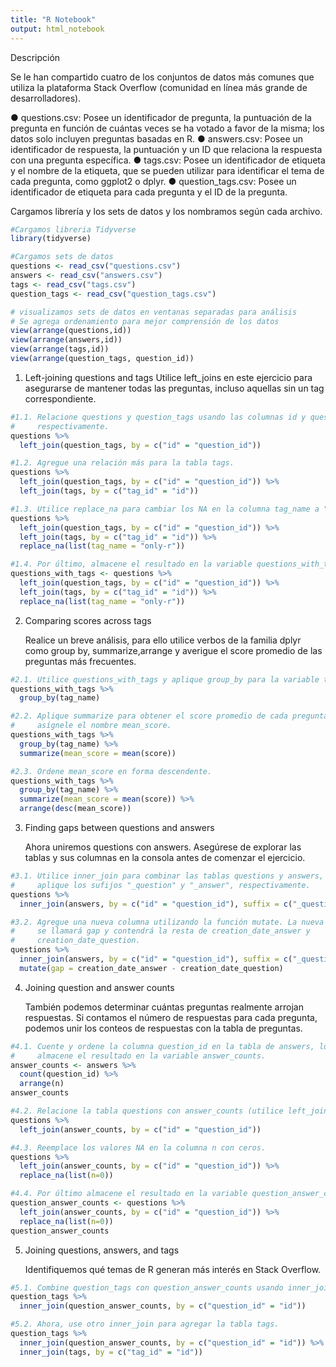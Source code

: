```yaml
---
title: "R Notebook"
output: html_notebook
---
```


Descripción

Se le han compartido cuatro de los conjuntos de datos más comunes que utiliza la
plataforma Stack Overflow (comunidad en línea más grande de desarrolladores).

● questions.csv: Posee un identificador de pregunta, la puntuación de la 
  pregunta en función de cuántas veces se ha votado a favor de la misma; los 
  datos solo incluyen preguntas basadas en R.
● answers.csv: Posee un identificador de respuesta, la puntuación y un ID que 
  relaciona la respuesta con una pregunta específica.
● tags.csv: Posee un identificador de etiqueta y el nombre de la etiqueta, que 
  se pueden utilizar para identificar el tema de cada pregunta, como ggplot2 o 
  dplyr.
● question_tags.csv: Posee un identificador de etiqueta para cada pregunta y el 
  ID de la pregunta.
  
Cargamos librería y los sets de datos y los nombramos según cada archivo.
```r
#Cargamos libreria Tidyverse
library(tidyverse)

#Cargamos sets de datos
questions <- read_csv("questions.csv")
answers <- read_csv("answers.csv")
tags <- read_csv("tags.csv")
question_tags <- read_csv("question_tags.csv")

# visualizamos sets de datos en ventanas separadas para análisis
# Se agrega ordenamiento para mejor comprensión de los datos
view(arrange(questions,id))
view(arrange(answers,id))
view(arrange(tags,id))
view(arrange(question_tags, question_id))
```

1. Left-joining questions and tags
   Utilice left_joins en este ejercicio para asegurarse de mantener todas las 
   preguntas, incluso aquellas sin un tag correspondiente.
   
```r
#1.1. Relacione questions y question_tags usando las columnas id y question_id,
#     respectivamente.
questions %>%
  left_join(question_tags, by = c("id" = "question_id"))
```

```r
#1.2. Agregue una relación más para la tabla tags.
questions %>%
  left_join(question_tags, by = c("id" = "question_id")) %>%
  left_join(tags, by = c("tag_id" = "id"))
```

```r
#1.3. Utilice replace_na para cambiar los NA en la columna tag_name a "only-r".
questions %>%
  left_join(question_tags, by = c("id" = "question_id")) %>%
  left_join(tags, by = c("tag_id" = "id")) %>%
  replace_na(list(tag_name = "only-r"))
```

```r
#1.4. Por último, almacene el resultado en la variable questions_with_tags.
questions_with_tags <- questions %>%
  left_join(question_tags, by = c("id" = "question_id")) %>%
  left_join(tags, by = c("tag_id" = "id")) %>%
  replace_na(list(tag_name = "only-r"))
```

2. Comparing scores across tags

   Realice un breve análisis, para ello utilice verbos de la familia dplyr como 
   group by, summarize,arrange y averigue el score promedio de las preguntas más
   frecuentes.

```r
#2.1. Utilice questions_with_tags y aplique group_by para la variable tag_name.
questions_with_tags %>%
  group_by(tag_name)
```

```r
#2.2. Aplique summarize para obtener el score promedio de cada pregunta y 
#     asígnele el nombre mean_score.
questions_with_tags %>%
  group_by(tag_name) %>%
  summarize(mean_score = mean(score))
```

```r
#2.3. Ordene mean_score en forma descendente.
questions_with_tags %>%
  group_by(tag_name) %>%
  summarize(mean_score = mean(score)) %>%
  arrange(desc(mean_score))
```

3. Finding gaps between questions and answers

   Ahora uniremos questions con answers. Asegúrese de explorar las tablas y sus
   columnas en la consola antes de comenzar el ejercicio.

```r
#3.1. Utilice inner_join para combinar las tablas questions y answers, luego 
#     aplique los sufijos "_question" y "_answer", respectivamente.
questions %>%
  inner_join(answers, by = c("id" = "question_id"), suffix = c("_question", "_answer"))
```

```r
#3.2. Agregue una nueva columna utilizando la función mutate. La nueva columna 
#     se llamará gap y contendrá la resta de creation_date_answer y 
#     creation_date_question.
questions %>%
  inner_join(answers, by = c("id" = "question_id"), suffix = c("_question", "_answer")) %>%
  mutate(gap = creation_date_answer - creation_date_question)
```
   
4. Joining question and answer counts

   También podemos determinar cuántas preguntas realmente arrojan respuestas. Si
   contamos el número de respuestas para cada pregunta, podemos unir los conteos
   de respuestas con la tabla de preguntas.
   
```r
#4.1. Cuente y ordene la columna question_id en la tabla de answers, luego 
#     almacene el resultado en la variable answer_counts.
answer_counts <- answers %>%
  count(question_id) %>%
  arrange(n)
answer_counts
```

```r
#4.2. Relacione la tabla questions con answer_counts (utilice left_join).
questions %>%
  left_join(answer_counts, by = c("id" = "question_id"))
```

```r
#4.3. Reemplace los valores NA en la columna n con ceros.
questions %>%
  left_join(answer_counts, by = c("id" = "question_id")) %>%
  replace_na(list(n=0))
```

```r
#4.4. Por último almacene el resultado en la variable question_answer_counts
question_answer_counts <- questions %>%
  left_join(answer_counts, by = c("id" = "question_id")) %>%
  replace_na(list(n=0))
question_answer_counts
```

5. Joining questions, answers, and tags

   Identifiquemos qué temas de R generan más interés en Stack Overflow.

```r
#5.1. Combine question_tags con question_answer_counts usando inner_join.
question_tags %>%
  inner_join(question_answer_counts, by = c("question_id" = "id"))
```

```r
#5.2. Ahora, use otro inner_join para agregar la tabla tags.
question_tags %>%
  inner_join(question_answer_counts, by = c("question_id" = "id")) %>%
  inner_join(tags, by = c("tag_id" = "id"))
```

